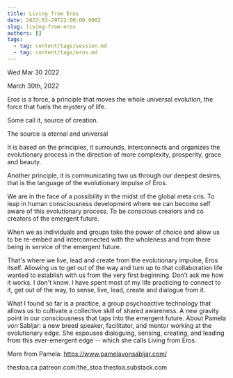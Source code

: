 ```yaml
---
title: Living from Eros
date: 2022-03-29T22:00:00.000Z
slug: living-from-eros
authors: []
tags:
  - tag: content/tags/session.md
  - tag: content/tags/eros.md
---
```






Wed Mar 30 2022

March 30th, 2022

Eros is a force, a principle that moves the whole universal evolution, the force that fuels the mystery of life.

Some call it, source of creation.

The source is eternal and universal 

It is based on the principles, it surrounds, interconnects and organizes the evolutionary process in the direction of more complexity, prosperity, grace and beauty.  

Another principle, it is communicating two us through our deepest desires, that is the language of the evolutionary impulse of Eros.

We are in the face of a possibility in the midst of the global meta cris. To leap in human consciousness development where we can become self aware of this evolutionary process. To be conscious creators and co creators of the emergent future. 

When we as individuals and groups take the power of choice and allow us to be re-embed and interconnected with the wholeness and from there being in service of the emergent future.

That's where we live, lead and create from the evolutionary impulse, Eros itself.
Allowing us to get out of the way and turn up to that collaboration life wanted to establish with us from the very first beginning.
Don’t ask me how it works. I don't know. I have spent most of my life practicing to connect to it, get out of the way, to sense, live, lead, create and dialogue from it.

What I found so far is a practice, a group psychoactive technology that allows us to cultivate a collective skill of shared awareness. A new gravity point in our consciousness that taps into the emergent future.
About Pamela von Sabljar: a new breed speaker, facilitator, and mentor working at the evolutionary edge. She espouses dialoguing, sensing, creating, and leading from this ever-emergent edge -- which she calls Living from Eros. 

More from Pamela: https://www.pamelavonsabljar.com/

thestoa.ca
patreon.com/the_stoa
thestoa.substack.com


